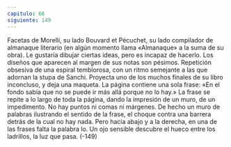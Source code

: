 ```yaml
---
capitulo: 66
siguiente: 149
---
```


Facetas de Morelli, su lado Bouvard et Pécuchet, su lado compilador de
almanaque literario (en algún momento llama «Almanaque» a la suma de su
obra).
Le gustaría dibujar ciertas ideas, pero es incapaz de hacerlo. Los diseños que
aparecen al margen de sus notas son pésimos. Repetición obsesiva de una espiral
temblorosa, con un ritmo semejante a las que adornan la stupa de Sanchi.
Proyecta uno de los muchos finales de su libro inconcluso, y deja una
maqueta. La página contiene una sola frase: «En el fondo sabía que no se puede
ir más allá porque no lo hay.» La frase se repite a lo largo de toda la página,
dando la impresión de un muro, de un impedimento. No hay puntos ni comas ni
márgenes. De hecho un muro de palabras ilustrando el sentido de la frase, el
choque contra una barrera detrás de la cual no hay nada. Pero hacia abajo y a la
derecha, en una de las frases falta la palabra lo. Un ojo sensible descubre el hueco
entre los ladrillos, la luz que pasa.
(-149)
